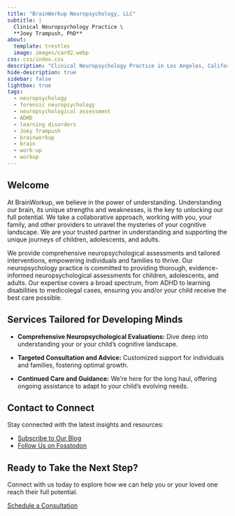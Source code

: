 ```yaml
---
title: "BrainWorkup Neuropsychology, LLC"
subtitle: | 
  Clinical Neuropsychology Practice \
  **Joey Trampush, PhD**
about:
  template: trestles
  image: images/card2.webp
css: css/index.css
description: "Clinical Neuropsychology Practice in Los Angeles, California founded by Joey Trampush, PhD."
hide-description: true
sidebar: false
lightbox: true
tags:
  - neuropsychology
  - forensic neuropsychology
  - neuropsychological assessment
  - ADHD
  - learning disorders
  - Joey Trampush
  - brainworkup
  - brain
  - work-up
  - workup
---
```


## Welcome

At BrainWorkup, we believe in the power of understanding. Understanding our brain, its unique strengths and weaknesses, is the key to unlocking our full
potential. We take a collaborative approach, working with you, your family, and
other providers to unravel the mysteries of your cognitive landscape. We are
your trusted partner in understanding and supporting the unique journeys of
children, adolescents, and adults. 

We provide comprehensive neuropsychological assessments and tailored interventions, empowering individuals and families to thrive. Our neuropsychology practice is committed to providing thorough, evidence-informed neuropsychological assessments for children, adolescents, and adults. Our expertise covers a broad spectrum, from ADHD to learning disabilities to medicolegal cases, ensuring you and/or your child receive the best care possible.

## Services Tailored for Developing Minds

- **Comprehensive Neuropsychological Evaluations:** Dive deep into understanding
your or your child's cognitive landscape.

- **Targeted Consultation and Advice:** Customized support for individuals and families, fostering optimal growth.

- **Continued Care and Guidance:** We're here for the long haul, offering ongoing assistance to adapt to your child's evolving needs.

<!-- ## Contact to Connect

Please contact us with any questions or to obtain neuropsychological services.
[Reach out](docs/contact/index.qmd) to start a conversation! -->

<!-- ## Learn More

Learn about our recent articles and posts: [Blog](docs/blog/index.qmd)

Connect with us on Fosstodon:
[\@brainworkup\@fosstodon.org](https://fosstodon.org/@brainworkup). -->

<!-- <a rel="me" href="https://fosstodon.org/@brainworkup">Mastodon</a> -->

<!-- ## Meet Dr. Trampush

[Joey Trampush, PhD](docs/about/joey-trampush.qmd) is a compassionate and experienced clinical neuropsychologist dedicated to providing the highest quality care. Learn more about his expertise and approach. -->

<!-- **Recent Insights from Our Blog**

- **Unlocking Learning Potential: Strategies for ADHD**
- **The Neuropsychology of Resilience: Building Strength in Challenging Times**
- **Understanding Brain Development: A Guide for Parents** -->

## Contact to Connect

Stay connected with the latest insights and resources:

- [Subscribe to Our Blog](docs/blog/index.qmd)
- [Follow Us on Fosstodon](https://fosstodon.org/@brainworkup)


## Ready to Take the Next Step?

Connect with us today to explore how we can help you or your loved one reach their full potential.

[Schedule a Consultation](docs/contact/index.qmd)
